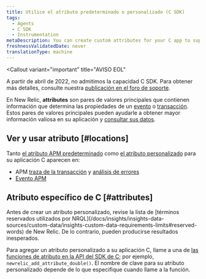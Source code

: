 ```yaml
---
title: Utilice el atributo predeterminado o personalizado (C SDK)
tags:
  - Agents
  - C SDK
  - Instrumentation
metaDescription: You can create custom attributes for your C app to supplement the New Relic event data that automatically includes default APM attributes.
freshnessValidatedDate: never
translationType: machine
---
```


<Callout
  variant="important"
  title="AVISO EOL"
>
  A partir de abril de 2022, no admitimos la capacidad C SDK. Para obtener más detalles, consulte nuestra [publicación en el foro de soporte](https://discuss.newrelic.com/t/q1-bulk-eol-announcement-fy23/181744).
</Callout>

En New Relic, <DoNotTranslate>**attributes**</DoNotTranslate> son pares de valores principales que contienen información que determina las propiedades de un [evento](/docs/accounts-partnerships/getting-started-new-relic/glossary#event) o [transacción](/docs/accounts-partnerships/getting-started-new-relic/glossary#transaction). Estos pares de valores principales pueden ayudarle a obtener mayor información valiosa en su aplicación y [consultar sus datos](/docs/query-your-data/explore-query-data/query-builder/introduction-query-builder).

## Ver y usar atributo [#locations]

Tanto [el atributo APM predeterminado](/docs/insights/new-relic-insights/decorating-events/apm-default-attributes-insights#transaction-event) como [el atributo personalizado](/docs/agents/manage-apm-agents/agent-data/collect-custom-attributes) para su aplicación C aparecen en:

* APM [traza de la transacción](/docs/apm/transactions/transaction-traces/introduction-transaction-traces) y [análisis de errores](/docs/apm/applications-menu/error-analytics/introduction-error-analytics)
* [Evento APM](/docs/insights/explore-data/attributes/apm-default-attributes-insights)

## Atributo específico de C [#attributes]

<Callout variant="important">
  Antes de crear un atributo personalizado, revise la lista de [términos reservados utilizados por NRQL](/docs/insights/insights-data-sources/custom-data/insights-custom-data-requirements-limits#reserved-words) de New Relic. De lo contrario, pueden producirse resultados inesperados.
</Callout>

Para agregar un atributo personalizado a su aplicación C, llame a una de [las funciones de atributo en la API del SDK de C](https://newrelic.github.io/c-sdk/libnewrelic_8h.html#abfe6f64a8eec7d60d8588f8969781d34); por ejemplo, `newrelic_add_attribute_double()`. El nombre de clave para su atributo personalizado depende de lo que especifique cuando llame a la función.